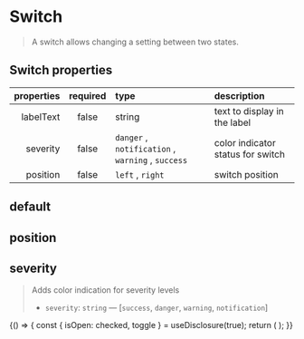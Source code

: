 
<Meta title="Forms/Switch" component={Switch} />

# Switch

> A switch allows changing a setting between two states.

## Switch properties

| properties | required | type                                                                                          | description                       |
| ---------: | :------: | :-------------------------------------------------------------------------------------------- | :-------------------------------- |
|  labelText |  false   | string                                                                                        | text to display in the label      |
|   severity |  false   | <code>danger</code> , <code>notification</code> , <code>warning</code> , <code>success</code> | color indicator status for switch |
|   position |  false   | <code>left</code> , <code>right</code>                                                        | switch position                   |

## default

<Canvas>
  <Story name="default">
    <Switch labelText="My Switch Button" />
  </Story>
</Canvas>

## position

<Canvas>
  <Story name="position">
    <GnuiContainer>
      <Switch name="label-left" position="left" labelText="My Switch Button" />
      <Spacer height="1rem" />
      <Switch
        name="label-right"
        position="right"
        labelText="My Switch Button"
      />
    </GnuiContainer>
  </Story>
</Canvas>

## severity

> Adds color indication for severity levels
>
> - `severity`: `string` — [`success`, `danger`, `warning`, `notification`]

<Canvas>
  <Story name="severity">
    {() => {
      const { isOpen: checked, toggle } = useDisclosure(true);
      return (
        <GnuiContainer>
          <Switch
            name="label1"
            severity="warning"
            labelText="My Switch Button Warning"
            onClick={toggle}
            checked={checked}
            readOnly
          />
          <Spacer height="1rem" />
          <Switch
            name="label2"
            severity="danger"
            labelText="My Switch Button Danger"
            onClick={toggle}
            checked={checked}
            readOnly
          />
          <Spacer height="1rem" />
          <Switch
            name="label3"
            severity="success"
            labelText="My Switch Button Success"
            onClick={toggle}
            checked={checked}
            readOnly
          />
          <Spacer height="1rem" />
          <Switch
            name="label4"
            severity="notification"
            labelText="My Switch Button Notification"
            onClick={toggle}
            checked={checked}
            readOnly
          />
        </GnuiContainer>
      );
    }}
  </Story>
</Canvas>

